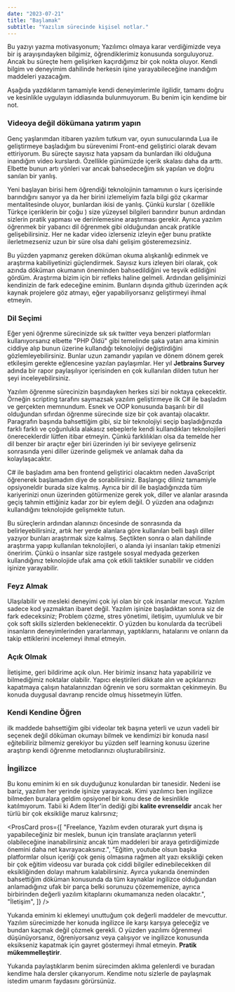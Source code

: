 ```yaml
---
date: "2023-07-21"
title: "Başlamak"
subtitle: "Yazılım sürecinde kişisel notlar."
---
```


Bu yazıyı yazma motivasyonum; Yazılımcı olmaya karar verdiğimizde veya bir iş arayışındayken bilgimiz, öğrendiklerimiz konusunda sorguluyoruz. Ancak bu süreçte hem gelişirken kaçırdığımız bir çok nokta oluyor. Kendi bilgim ve deneyimim dahilinde herkesin işine yarayabileceğine inandığım maddeleri yazacağım.

<Callout>
  Aşağıda yazdıklarım tamamiyle kendi deneyimlerimle ilgilidir, tamamı doğru ve
  kesinlikle uygulayın iddiasında bulunmuyorum. Bu benim için kendime bir not.
</Callout>

### Videoya değil dökümana yatırım yapın

Genç yaşlarımdan itibaren yazılım tutkum var, oyun sunucularında Lua ile geliştirmeye başladığım bu sürevenimi Front-end geliştirici olarak devam ettiriyorum. Bu süreçte sayısız hata yapsam da bunlardan ilki olduğuna inandığım video kurslardı. Özellikle günümüzde içerik skalası daha da arttı. Elbette bunun artı yönleri var ancak bahsedeceğim sık yapılan ve doğru sanılan bir yanlış.

Yeni başlayan birisi hem öğrendiği teknolojinin tamamının o kurs içerisinde barındığını sanıyor ya da her birini izlemeliyim fazla bilgi göz çıkarmar mentalitesinde oluyor, bunlardan ikisi de yanlış. Çünkü kurslar ( özellikle Türkçe içeriklerin bir çoğu ) size yüzeysel bilgileri barındırır bunun ardından sizlerin pratik yapması ve derinlemesine araştırması gerekir. Ayrıca yazılım öğrenmek bir yabancı dil öğrenmek gibi olduğundan ancak pratikle gelişebilirsiniz. Her ne kadar video izlerseniz izleyin eğer bunu pratikte ilerletmezseniz uzun bir süre olsa dahi gelişim gösteremezsiniz.

Bu yüzden yapmanız gereken döküman okuma alışkanlığı edinmek ve araştırma kabiliyetinizi güçlendirmek. Sayısız kurs izleyen biri olarak, çok azında döküman okumanın öneminden bahsedildiğini ve teşvik edildiğini gördüm. Araştırma bizim için bir refleks haline gelmeli. Ardından gelişiminizi kendinizin de fark edeceğine eminim. Bunların dışında github üzerinden açık kaynak projelere göz atmayı, eğer yapabiliyorsanız geliştirmeyi ihmal etmeyin.

### Dil Seçimi

Eğer yeni öğrenme sürecinizde sık sık twitter veya benzeri platformları kullanıyorsanız elbette "PHP Öldü" gibi temelinde şaka yatan ama kiminin ciddiye alıp bunun üzerine kullandığı teknolojiyi değiştirdiğini gözlemleyebilirsiniz. Bunlar uzun zamandır yapılan ve dönem dönem gerek etkileşim gerekte eğlencesine yazılan paylaşımlar. Her yıl **Jetbrains Survey** adında bir rapor paylaşılıyor içerisinden en çok kullanılan dilden tutun her şeyi inceleyebilirsiniz.

Yazılım öğrenme sürecinizin başındayken herkes sizi bir noktaya çekecektir. Örneğin scripting tarafını saymazsak yazılım geliştirmeye ilk C# ile başladım ve gerçekten memnundum. Esnek ve OOP konusunda başarılı bir dil olduğundan sıfırdan öğrenme sürecinde size bir çok avantajı olacaktır. Paragrafın başında bahsettiğim gibi, siz bir teknolojiyi seçip başladığınızda farklı farklı ve çoğunlukla alakasız sebeplerle kendi kullandıkları teknolojileri önereceklerdir lütfen itibar etmeyin. Çünkü farklılıkları olsa da temelde her dil benzer bir araçtır eğer biri üzerinden iyi bir seviyeye gelirseniz sonrasında yeni diller üzerinde gelişmek ve anlamak daha da kolaylaşacaktır.

C# ile başladım ama ben frontend geliştirici olacaktım neden JavaScript öğrenerek başlamadım diye de sorabilirsiniz. Başlangıç diliniz tamamiyle opsiyoneldir burada size kalmış. Ayrıca bir dil ile başladığınızda tüm kariyerinizi onun üzerinden götürmenize gerek yok, diller ve alanlar arasında geçiş tahmin ettiğiniz kadar zor bir eylem değil. O yüzden ana odağınızı kullandığını teknolojide gelişmekte tutun.

Bu süreçlerin ardından alanınızı öncesinde de sonrasında da belirleyebilirsiniz, artık her yerde alanlara göre kullanılan belli başlı diller yazıyor bunları araştırmak size kalmış. Seçtikten sonra o alan dahilinde araştırma yapıp kullanılan teknolojileri, o alanda iyi insanları takip etmenizi öneririm. Çünkü o insanlar size rastgele sosyal medyada gezerken kullandığınız teknolojide ufak ama çok etkili taktikler sunabilir ve cidden işinize yarayabilir.

### Feyz Almak

Ulaşılabilir ve mesleki deneyimi çok iyi olan bir çok insanlar mevcut. Yazılım sadece kod yazmaktan ibaret değil. Yazılım işinize başladıktan sonra siz de fark edeceksiniz; Problem çözme, stres yönetimi, iletişim, uyumluluk ve bir çok soft skills sizlerden beklenecektir. O yüzden bu konularda da tecrübeli insanların deneyimlerinden yararlanmayı, yaptıklarını, hatalarını ve onların da takip ettiklerini incelemeyi ihmal etmeyin.

### Açık Olmak

İletişime, geri bildirime açık olun. Her birimiz insanız hata yapabiliriz ve bilmediğimiz noktalar olabilir. Yapıcı eleştirileri dikkate alın ve açıklarınızı kapatmaya çalışın hatalarınızdan öğrenin ve soru sormaktan çekinmeyin. Bu konuda duygusal davranıp rencide olmuş hissetmeyin lütfen.

### Kendi Kendine Öğren

ilk maddede bahsettiğim gibi videolar tek başına yeterli ve uzun vadeli bir seçenek değil döküman okumayı bilmek ve kendimizi bir konuda nasıl eğitebiliriz bilmemiz gerekiyor bu yüzden self learning konusu üzerine araştırıp kendi öğrenme metodlarınızı oluşturabilirsiniz.

### İngilizce

Bu konu eminim ki en sık duyduğunuz konulardan bir tanesidir. Nedeni ise bariz, yazılım her yerinde işinize yarayacak. Kimi yazılımcı ben ingilizce bilmeden buralara geldim opsiyonel bir konu dese de kesinlikle katılmıyorum. Tabii ki Adem İlter'in dediği gibi **kalite evrenseldir** ancak her türlü bir çok eksikliğe maruz kalırsınız;

<ProsCard
  pros={[
    "Freelance, Yazılım evden oturarak yurt dışına iş yapabileceğiniz bir meslek, bunun için translate araçlarının yeterli olabileceğine inanabilirsiniz ancak tüm maddeleri bir araya getirdiğimizde önemini daha net kavrayacaksınız.",
    "Eğitim, youtube olsun başka platformlar olsun içeriği çok geniş olmasına rağmen alt yazı eksikliği çeken bir çok eğitim videosu var burada çok ciddi bilgiler edinebilecekken dil eksikliğinden dolayı mahrum kalabilirsiniz. Ayırca yukarıda öneminden bahsettiğim döküman konusunda da tüm kaynaklar ingilizce olduğundan anlamadığınız ufak bir parça belki sorunuzu çözememenize, ayrıca birbirinden değerli yazılım kitaplarını okumamanıza neden olacaktır.",
    "İletişim",
  ]}
/>

Yukarıda eminim ki eklemeyi unuttuğum çok değerli maddeler de mevcuttur. Yazılım sürecimizde her konuda ingilizce ile karşı karşıya geleceğiz ve bundan kaçmak değil çözmek gerekli. O yüzden yazılımı öğrenmeyi düşünüyorsanız, öğreniyorsanız veya çalışıyor ve ingilizce konusunda eksikseniz kapatmak için gayret göstermeyi ihmal etmeyin. **Pratik mükemmelleştirir**.

Yukarıda paylaştıklarım benim sürecimden aklıma gelenlerdi ve buradan kendime hala dersler çıkarıyorum. Kendime notu sizlerle de paylaşmak istedim umarım faydasını görürsünüz.
